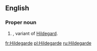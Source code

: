 ==English==

===Proper noun===
{{en-proper noun}}

# {{given name|female|from=Germanic}}, variant of [[Hildegard]].

[[fr:Hildegarde]]
[[pl:Hildegarde]]
[[ru:Hildegarde]]